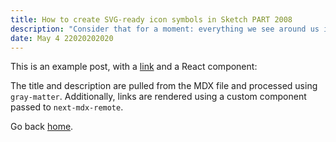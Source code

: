 ```yaml
---
title: How to create SVG-ready icon symbols in Sketch PART 2008
description: "Consider that for a moment: everything we see around us is assumed to have had a cause and is contingent upon."
date: May 4 22020202020
---
```


This is an example post, with a [link](https://nextjs.org) and a React component:

The title and description are pulled from the MDX file and processed using `gray-matter`. Additionally, links are rendered using a custom component passed to `next-mdx-remote`.

Go back [home](/).
